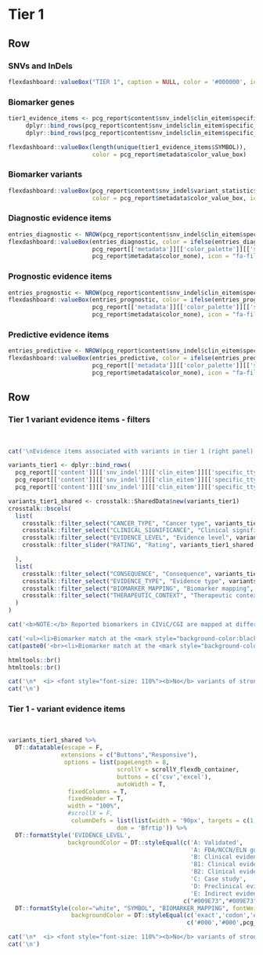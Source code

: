 Tier 1 {data-navmenu="SNVs and InDels"}
==================================================================

Row
-------------------------------------

### SNVs and InDels

```r
flexdashboard::valueBox("TIER 1", caption = NULL, color = '#000000', icon = NULL)
```

### Biomarker genes

```r

tier1_evidence_items <- pcg_report$content$snv_indel$clin_eitem$specific_ttype$diagnostic$A_B %>%
     dplyr::bind_rows(pcg_report$content$snv_indel$clin_eitem$specific_ttype$prognostic$A_B) %>%
     dplyr::bind_rows(pcg_report$content$snv_indel$clin_eitem$specific_ttype$predictive$A_B)

flexdashboard::valueBox(length(unique(tier1_evidence_items$SYMBOL)), 
                        color = pcg_report$metadata$color_value_box)

```

### Biomarker variants

```r
flexdashboard::valueBox(pcg_report$content$snv_indel$variant_statistic$n_tier1, 
                        color = pcg_report$metadata$color_value_box, icon = "fa-dna")
```


### Diagnostic evidence items

```r
entries_diagnostic <- NROW(pcg_report$content$snv_indel$clin_eitem$specific_ttype$diagnostic$A_B)
flexdashboard::valueBox(entries_diagnostic, color = ifelse(entries_diagnostic > 0,
                        pcg_report[['metadata']][['color_palette']][['success']][['values']][1],
                        pcg_report$metadata$color_none), icon = "fa-file-prescription")
```

### Prognostic evidence items

```r
entries_prognostic <- NROW(pcg_report$content$snv_indel$clin_eitem$specific_ttype$prognostic$A_B)
flexdashboard::valueBox(entries_prognostic, color = ifelse(entries_prognostic > 0,
                        pcg_report[['metadata']][['color_palette']][['success']][['values']][1],
                        pcg_report$metadata$color_none), icon = "fa-file-prescription")
```

### Predictive evidence items

```r
entries_predictive <- NROW(pcg_report$content$snv_indel$clin_eitem$specific_ttype$predictive$A_B)
flexdashboard::valueBox(entries_predictive, color = ifelse(entries_predictive > 0,
                        pcg_report[['metadata']][['color_palette']][['success']][['values']][1],
                        pcg_report$metadata$color_none), icon = "fa-file-prescription")
```


Row
-----------------------------------------------------

### Tier 1 variant evidence items - filters {data-padding=15 data-width=300}

<br>

```r

cat('\nEvidence items associated with variants in tier 1 (right panel) can be filtered according to various criteria:\n')

variants_tier1 <- dplyr::bind_rows(
  pcg_report[['content']][['snv_indel']][['clin_eitem']][['specific_ttype']][['diagnostic']][['A_B']],
  pcg_report[['content']][['snv_indel']][['clin_eitem']][['specific_ttype']][['predictive']][['A_B']],
  pcg_report[['content']][['snv_indel']][['clin_eitem']][['specific_ttype']][['prognostic']][['A_B']])

variants_tier1_shared <- crosstalk::SharedData$new(variants_tier1)
crosstalk::bscols(
  list(
    crosstalk::filter_select("CANCER_TYPE", "Cancer type", variants_tier1_shared, ~CANCER_TYPE),
    crosstalk::filter_select("CLINICAL_SIGNIFICANCE", "Clinical significance", variants_tier1_shared, ~CLINICAL_SIGNIFICANCE),
    crosstalk::filter_select("EVIDENCE_LEVEL", "Evidence level", variants_tier1_shared, ~EVIDENCE_LEVEL),
    crosstalk::filter_slider("RATING", "Rating", variants_tier1_shared, ~RATING, min = 0, max = 5, step = 1, ticks = T)

  ),
  list(
    crosstalk::filter_select("CONSEQUENCE", "Consequence", variants_tier1_shared, ~CONSEQUENCE),
    crosstalk::filter_select("EVIDENCE_TYPE", "Evidence type", variants_tier1_shared, ~EVIDENCE_TYPE),
    crosstalk::filter_select("BIOMARKER_MAPPING", "Biomarker mapping", variants_tier1_shared, ~BIOMARKER_MAPPING),
    crosstalk::filter_select("THERAPEUTIC_CONTEXT", "Therapeutic context", variants_tier1_shared, ~THERAPEUTIC_CONTEXT)
  )
)


```


```r

cat('<b>NOTE:</b> Reported biomarkers in CIViC/CGI are mapped at different resolutions (i.e. filter <b>Biomarker mapping</b>). The accuracy of a match between variants in the tumor sample and the reported biomarkers will vary accordingly (highlighted by gene symbols with different color backgrounds):\n\n')

cat('<ul><li>Biomarker match at the <mark style="background-color:black; font-weight:bold; color:white">exact variant/codon level</mark></li>')
cat(paste0('<br><li>Biomarker match at the <mark style="background-color:', pcg_report[['metadata']][['color_palette']][['warning']][['values']][1],'; color:white; font-weight:bold">exon/gene level</mark></li></ul>\n'))

htmltools::br()
htmltools::br()
```


```r
cat('\n*  <i> <font style="font-size: 110%"><b>No</b> variants of strong clinical significance found.</i></font>', sep='\n')
cat('\n')
```


### Tier 1  - variant evidence items {data-padding=15}

<br>

```r

variants_tier1_shared %>%
  DT::datatable(escape = F, 
               extensions = c("Buttons","Responsive"), 
                options = list(pageLength = 8, 
                               scrollY = scrollY_flexdb_container, 
                               buttons = c('csv','excel'), 
                               autoWidth = T, 
                 fixedColumns = T,
                 fixedHeader = T,
                 width = "100%",
                 #scrollX = F,
                  columnDefs = list(list(width = '90px', targets = c(1,2,3,4,5,6))),
                               dom = 'Bfrtip')) %>%
  DT::formatStyle('EVIDENCE_LEVEL', 
                 backgroundColor = DT::styleEqual(c('A: Validated',
                                                    'A: FDA/NCCN/ELN guidelines',
                                                    'B: Clinical evidence',
                                                    'B1: Clinical evidence: late trials',
                                                    'B2: Clinical evidence: early trials',
                                                    'C: Case study',
                                                    'D: Preclinical evidence',
                                                    'E: Indirect evidence'), 
                                                  c("#009E73","#009E73","#56B4E9", "#56B4E9","#56B4E9","#0072B2","#E69F00", "#F0E442"))) %>%
  DT::formatStyle(color="white", "SYMBOL", "BIOMARKER_MAPPING", fontWeight = 'bold', `text-align` = 'center',
                  backgroundColor = DT::styleEqual(c('exact','codon','exon','gene'), 
                                                   c('#000','#000',pcg_report[['metadata']][['color_palette']][['warning']][['values']][1], pcg_report[['metadata']][['color_palette']][['warning']][['values']][1])))

```


```r
cat('\n*  <i> <font style="font-size: 110%"><b>No</b> variants of strong clinical significance found.</i></font>',sep='\n')
cat('\n')
```

